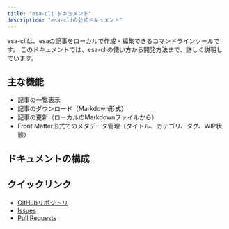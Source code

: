 ```yaml
---
title: "esa-cli ドキュメント"
description: "esa-cliの公式ドキュメント"
---
```



esa-cliは、esaの記事をローカルで作成・編集できるコマンドラインツールです。
このドキュメントでは、esa-cliの使い方から開発方法まで、詳しく説明しています。

## 主な機能

- 記事の一覧表示
- 記事のダウンロード（Markdown形式）
- 記事の更新（ローカルのMarkdownファイルから）
- Front Matter形式でのメタデータ管理（タイトル、カテゴリ、タグ、WIP状態）

## ドキュメントの構成

<CardGrid>
  <LinkCard
    title="はじめに"
    href="/getting-started"
    description="インストール、初期設定、基本の使い方、よくある質問"
  />
  <LinkCard
    title="ユーザーガイド"
    href="/guides"
    description="記事の作成・編集・管理や便利な使い方"
  />
  <LinkCard
    title="コマンドリファレンス"
    href="/commands"
    description="esa-cliの各コマンドの詳細仕様"
  />
  <LinkCard
    title="開発者ガイド"
    href="/developer"
    description="開発・コントリビュート・リリース手順"
  />
</CardGrid>

## クイックリンク

- [GitHubリポジトリ](https://github.com/shellme/esa-cli)
- [Issues](https://github.com/shellme/esa-cli/issues)
- [Pull Requests](https://github.com/shellme/esa-cli/pulls)
